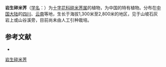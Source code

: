 {{Speciesbox
| name = 岩生碎米荠
| status = 
| status_system = 
| image =
| genus = Cardamine
| species = calcicola
| authority = W. W. Smith
}}

'''岩生碎米荠'''（[[学名|学名]]：{{lang|la|''Cardamine calcicola''}}）为[[十字花科|十字花科]][[碎米荠属|碎米荠属]]的植物，为中国的特有植物。分布在[[中国大陆|中国大陆]]的[[四川|四川]]、[[云南|云南]]等地，生长于海拔1,300米至2,800米的地区，见于山坡石灰岩上或山谷溪旁，目前尚未由人工引种栽培。

== 参考文献 ==
<div class="references-small">
* {{cite web| url =http://www.bioinfo.cn/db05/KmzwSpecies.php?action=view&id=6465| title =岩生碎米荠| work =《中国高等植物数据库全库》| publisher =中国科学院微生物研究所| author =昆明植物研究所| accessdate =2009-02-25| deadurl =yes| archiveurl =https://web.archive.org/web/20160305100734/http://www.bioinfo.cn/db05/KmzwSpecies.php?action=view&id=6465| archivedate =2016-03-05}}
</div>
{{Taxonbar|from=Q11049565}}

[[Category:碎米荠属|岩生碎米荠]]


{{植物小作品}}